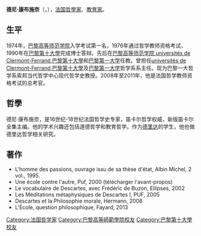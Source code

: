 {{Infobox philosopher
|region           = [[法国哲学|法国哲学]]
| 国籍                  = 法国
| name                     = Denis Kambouchner 
| birth_date               = 1952年6月26日 <br /> [[巴黎|巴黎]]
|main_interests   = 十六世纪-十八世纪法国哲学，[[笛卡尔|笛卡尔]]
| influences =[[笛卡尔|笛卡尔]]、[[德里达|德里达]]
}}

'''德尼·康布施奈'''（{{lang-fr|Denis Kambouchner}}，{{bd|1953年|6月26日|catIdx=M}}），[[法国|法国]][[哲學家|哲學家]]、[[教育家|教育家]]。

==生平==
1974年，[[巴黎高等师范学院|巴黎高等师范学院]]入学考试第一名，1976年通过哲学教师资格考试，1990年在[[巴黎第十大學|巴黎第十大學]]完成博士答辩。先后在[[巴黎高等师范学院|巴黎高等师范学院]],[[universités_de_Clermont-Ferrand|universités de Clermont-Ferrand]],[[巴黎第十大學|巴黎第十大學]]和[[巴黎第一大学|巴黎第一大学]]任教。曾担任[[universités_de_Clermont-Ferrand|universités de Clermont-Ferrand]],[[巴黎第十大學|巴黎第十大學]]及[[巴黎第一大学|巴黎第一大学]]哲学系系主任。现为巴黎一大哲学系索邦当代哲学中心现代哲学史教授。2008年至2011年，他是法国哲学教师资格考试的总考官。

==哲學==

德尼·康布施奈，是16世纪-18世纪法国哲学史专家，笛卡尔哲学权威，新版笛卡尔全集主编。他的学术兴趣还包括道德哲学和教育哲学。作为[[德里达|德里达]]的学生，他也做德里达哲学相关研究。

==著作==
*L'homme des passions, ouvrage issu de sa thèse d'état, Albin Michel, 2 vol., 1995.
*Une école contre l'autre, Puf, 2000 (télécharger l'avant-propos)
*Le vocabulaire de Descartes, avec Frédéric de Buzon, Ellipses, 2002
*Les Méditations métaphysiques de Descartes I, PUF, 2005
*Descartes et la Philosophie morale, Hermann, 2008
*L'École, question philosophique, Fayard, 2013

{{DEFAULTSORT:Kambouchner}}
[[Category:法国哲学家|Category:法国哲学家]]
[[Category:巴黎高等師範學院校友|Category:巴黎高等師範學院校友]]
[[Category:巴黎第十大學校友|Category:巴黎第十大學校友]]